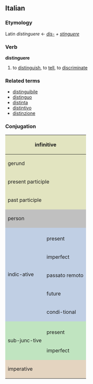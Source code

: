 ==Italian==
===Etymology===
Latin ''distinguere'' &larr; ''[[dis-]] + [[stinguere]]''
===Verb===
'''distinguere'''

# to [[distinguish]], to [[tell]], to [[discriminate]]

===Related terms===
*[[distinguibile]]
*[[distinguo]]
*[[distinta]]
*[[distintivo]]
*[[distinzione]]

===Conjugation===

<center>
{| style="background:#F0F0F0"

|-
! colspan="3" style="background:#e2e4c0" | infinitive
| colspan="5" | distinguere

|-
! colspan="3" style="background:#e2e4c0" | gerund
| colspan="5" | distinguendo

|-
! colspan="3" style="background:#e2e4c0" | present participle
| colspan="5" | [[distinguente]]

|-
! colspan="3" style="background:#e2e4c0" | past participle
| colspan="5" | [[distinto]]

|-
! colspan="2" rowspan="2" style="background:#C0C0C0" | person
! colspan="3" style="background:#C0C0C0" | singular
! colspan="3" style="background:#C0C0C0" | plural

|-
! style="background:#C0C0C0;width:12.5%" | first
! style="background:#C0C0C0;width:12.5%" | second
! style="background:#C0C0C0;width:12.5%" | third
! style="background:#C0C0C0;width:12.5%" | first
! style="background:#C0C0C0;width:12.5%" | second
! style="background:#C0C0C0;width:12.5%" | third

|-
! rowspan="6" style="background:#c0cfe4" | indic-ative

! style="background:#c0cfe4" colspan="1" | 
! style="background:#c0cfe4" | io
! style="background:#c0cfe4" | tu
! style="background:#c0cfe4" | lui/lei
! style="background:#c0cfe4" | noi
! style="background:#c0cfe4" | voi
! style="background:#c0cfe4" | loro

|-
! style="height:3em;background:#c0cfe4" | present
| distinguo
| distingui
| distingue
| distinguiamo
| distinguete
| distinguono

|-
! style="height:3em;background:#c0cfe4" | imperfect
| distinguevo
| distinguevi
| distingueva
| distinguevamo
| distinguevate
| distinguevano

|-
! style="height:3em;background:#c0cfe4" | passato remoto
| distinsi
| distinguesti
| distinse
| distinguemmo
| distingueste
| distinsero

|-
! style="height:3em;background:#c0cfe4" | future
| distinguerò
| distinguerai
| distinguerà
| distingueremo
| distinguerete
| distingueranno

|-
! style="height:3em;background:#c0cfe4" | condi-tional
| distin-guerei
| distin-gueresti
| distingue-rebbe
| distingue-remmo
| distin-guereste
| distingue-rebbero

|-
! rowspan="3" style="background:#c0e4c0" | sub-junc-tive
! style="background:#c0e4c0" | 
! style="background:#c0e4c0" | che io
! style="background:#c0e4c0" | che tu
! style="background:#c0e4c0" | che lui/che lei
! style="background:#c0e4c0" | che noi
! style="background:#c0e4c0" | che voi
! style="background:#c0e4c0" | che loro

|-
! style="height:3em;background:#c0e4c0" | present
| distingua
| distingua
| distingua
| distinguiamo
| distinguiate
| distinguano

|-
! style="height:3em;background:#c0e4c0" rowspan="1" | imperfect
| distin-guessi
| distin-guessi
| distin-guesse
| distin-guessimo
| distin-gueste
| distin-guessero

|-
! colspan="2" rowspan="2" style="height:3em;background:#e4d4c0" | imperative
! style="background:#e4d4c0" | -
! style="background:#e4d4c0" | tu
! style="background:#e4d4c0" | lui/lei
! style="background:#e4d4c0" | noi
! style="background:#e4d4c0" | voi
! style="background:#e4d4c0" | loro

|-
|
| distingui
| distingua
| distinguiamo
| distinguete
| distinguano

|}
</center>